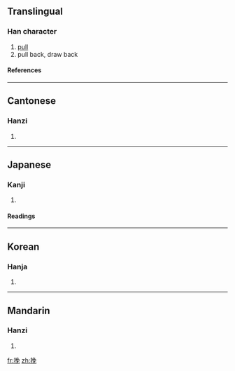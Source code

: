 {{see|輓}}

==Translingual==
===Han character===
{{Han char|rn=64|rad=手|as=07|sn=10|four=5701<sub>6</sub>|canj=手弓日山 (QNAU)}}
# [[pull]]
# pull back, draw back
====References====
{{Han ref|kx=0432.090|dkj=12111|dj=0781.170|hdz=31886.050|uh=633D|ud=25405|bh=AEBE|bd=44734}}
----
==Cantonese==
===Hanzi===
{{yue-hanzi|jyut=|y=wan5}}
# {{defn|Cantonese}}
----
==Japanese==
===Kanji===
{{ja-kanji|grade=|rs=手07}}
# {{defn|Japanese}} 
====Readings====
{{ja-readings|on=[[ばん]] (ban)|kun=[[ひく]] (hiku)}}
----
==Korean==
===Hanja===
{{ko-hanja|hangeul=만|eumhun=|rv=man|mr=man|y=man}}
# {{defn|Korean}}
----
==Mandarin==
===Hanzi===
{{cmn-hanzi|tra=輓|pin=[[jiā]] (jia1), [[wǎn]] (wan3), [[xiá]] (xia2)|wg=chia<sup>1</sup>, wan<sup>3</sup>, hsia<sup>2</sup>}}
# {{defn|Mandarin}}

[[fr:挽]]
[[zh:挽]]